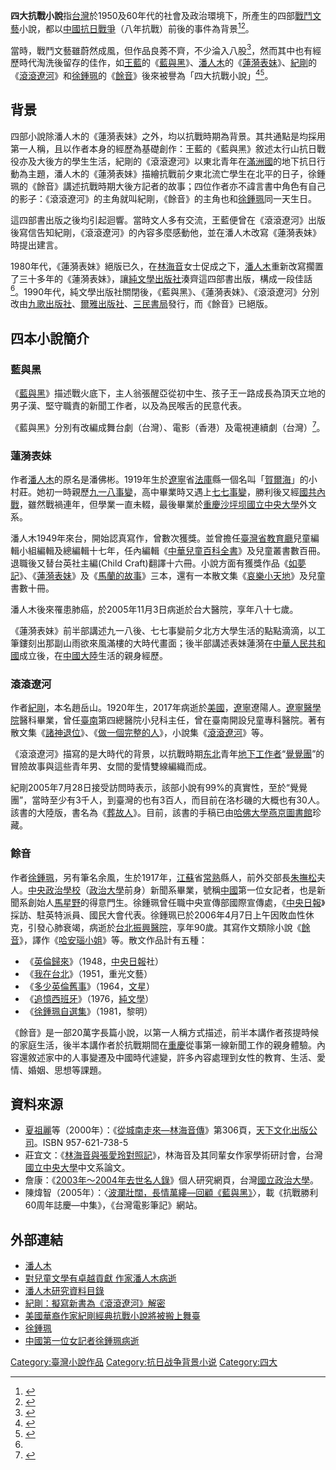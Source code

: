 '''四大抗戰小說'''指[[台灣|台灣]]於1950及60年代的社會及政治環境下，所產生的四部[[戰鬥文藝|戰鬥文藝]]小說，都以[[中國抗日戰爭|中國抗日戰爭]]（八年抗戰）前後的事件為背景<ref name=Lin>{{cite | url = | title = 筆的兩端 | author =[[林海音|林海音]] |journal = [[聯合報|聯合報]]  | date = 1983-07-01| archiveurl =  | archivedate =  | deadurl = no }}</ref><ref name=Jian>{{cite | url = | title = 革命誤我我誤卿－－試論「四大抗戰小說」中的愛情故事與書寫策|page = 173| author =簡弘毅 |journal = 古典新意:國立臺灣文學館館員論文集刊2015|publisher=[[國立臺灣文學館|國立臺灣文學館]]  | date = 2015| archiveurl =  | archivedate =  | deadurl = no }}</ref>。

當時，戰鬥文藝雖蔚然成風，但作品良莠不齊，不少淪入八股<ref name=Chen>{{cite | url = | title = 台灣新文學史 |page = 265-285| author =陳芳明 |isbn=9789570839005 | publisher = 聯經 | date = 2011| archiveurl =  | archivedate =  | deadurl = no }}</ref>，然而其中也有經歷時代淘洗後留存的佳作，如[[王藍|王藍]]的《[[藍與黑|藍與黑]]》、[[潘人木|潘人木]]的《[[蓮漪表妹|蓮漪表妹]]》、[[紀剛|紀剛]]的《[[滾滾遼河|滾滾遼河]]》和[[徐鍾珮|徐鍾珮]]的《[[餘音|餘音]]》後來被譽為「四大抗戰小說」<ref name=Xia>{{cite | url = | title = 從城南走來—林海音傳 |page = 306| author =夏祖麗 |isbn=957-621-738-5 | publisher = 天下文化出版公司  | date = 1991| archiveurl =  | archivedate =  | deadurl = no }}</ref><ref name=Xu>{{cite | url = https://www-ws.gov.taipei/001/Upload/430/relfile/41653/7561488/035d8af7-3ed6-4063-b429-68a864dfc3ea.pdf | title = 續修臺北市志．卷八．文化志 | page = 214、219 | author = 許俊雅 | isbn = 978-986-05-1819-1 | publisher = 臺北市立文獻館 | date = 2017 | archiveurl = https://web.archive.org/web/20210929143653/https://www-ws.gov.taipei/001/Upload/430/relfile/41653/7561488/035d8af7-3ed6-4063-b429-68a864dfc3ea.pdf | archivedate = 2021-09-29 | deadurl = no | accessdate = 2021-09-29 }}</ref>。

==背景==
四部小說除潘人木的《蓮漪表妹》之外，均以抗戰時期為背景。其共通點是均採用第一人稱，且以作者本身的經歷為基礎創作：王藍的《藍與黑》敘述太行山抗日戰役亦及大後方的學生生活，紀剛的《滾滾遼河》以東北青年在[[滿洲國|滿洲國]]的地下抗日行動為主題，潘人木的《蓮漪表妹》描繪抗戰前夕東北流亡學生在北平的日子，徐鍾珮的《餘音》講述抗戰時期大後方記者的故事；四位作者亦不諱言書中角色有自己的影子：《滾滾遼河》的主角就叫紀剛，《餘音》的主角也和[[徐鍾珮|徐鍾珮]]同一天生日。

這四部書出版之後均引起迴響。當時文人多有交流，王藍便曾在《滾滾遼河》出版後寫信告知紀剛，《滾滾遼河》的內容多麼感動他，並在潘人木改寫《蓮漪表妹》時提出建言。

1980年代，《蓮漪表妹》絕版已久，在[[林海音|林海音]]女士促成之下，[[潘人木|潘人木]]重新改寫擱置了三十多年的《蓮漪表妹》，讓[[純文學出版社|純文學出版社]]湊齊這四部書出版，構成一段佳話<ref name=Xia/>。1990年代，純文學出版社關閉後，《藍與黑》、《蓮漪表妹》、《滾滾遼河》分別改由[[九歌出版社|九歌出版社]]、[[爾雅出版社|爾雅出版社]]、[[三民書局|三民書局]]發行，而《餘音》已絕版。

==四本小說簡介==
===藍與黑===
《[[藍與黑|藍與黑]]》描述戰火底下，主人翁張醒亞從初中生、孩子王一路成長為頂天立地的男子漢、堅守職責的新聞工作者，以及為民喉舌的民意代表。

《藍與黑》分別有改編成舞台劇（台灣）、電影（香港）及電視連續劇（台灣）<ref name=Jian2>{{cite | url = https://nrch.culture.tw/twpedia.aspx?id=4592 | title = 藍與黑 | author = 簡弘毅 | website = 台灣大百科 | publisher = [[中華民國文化建設委員會|中華民國文化建設委員會]] | date = 2009-12-09 | archiveurl = https://web.archive.org/web/20210929144323/https://nrch.culture.tw/twpedia.aspx?id=4592 | archivedate = 2021-09-29 | deadurl = no | accessdate = 2021-09-29 }}</ref>。

===蓮漪表妹===
作者[[潘人木|潘人木]]的原名是潘佛彬。1919年生於[[遼寧|遼寧]]省[[法庫|法庫]]縣一個名叫「[[賀爾海|賀爾海]]」的小村莊。她初一時親歷[[九一八事變|九一八事變]]，高中畢業時又遇上[[七七事變|七七事變]]，勝利後又經[[國共內戰|國共內戰]]，雖然戰禍連年，但學業一直未輟，最後畢業於[[重慶|重慶]][[沙坪坝|沙坪坝]][[國立中央大學_(南京)|國立中央大學]]外文系。

潘人木1949年來台，開始認真寫作，曾數次獲獎。並曾擔任[[臺灣省教育廳|臺灣省教育廳]]兒童編輯小組編輯及總編輯十七年，任內編輯《[[中華兒童百科全書|中華兒童百科全書]]》及兒童叢書數百冊。退職後又替台英社主編(Child Craft)翻譯十六冊。小說方面有獲獎作品《[[如夢記|如夢記]]》、《[[蓮漪表妹|蓮漪表妹]]》及《[[馬蘭的故事|馬蘭的故事]]》三本，還有一本散文集《[[哀樂小天地|哀樂小天地]]》及兒童書數十冊。

潘人木後來罹患肺癌，於2005年11月3日病逝於台大醫院，享年八十七歲。

《蓮漪表妹》前半部講述九一八後、七七事變前夕北方大學生活的點點滴滴，以工筆鏤刻出那副山雨欲來風滿樓的大時代畫面；後半部講述表妹蓮漪在[[中華人民共和國|中華人民共和國]]成立後，在[[中國大陸|中國大陸]]生活的親身經歷。

===滾滾遼河===
作者[[紀剛|紀剛]]，本名趙岳山。1920年生，2017年病逝於[[美國|美國]]，[[遼寧|遼寧]]遼陽人。[[遼寧醫學院|遼寧醫學院]]醫科畢業，曾任[[臺南|臺南]]第四總醫院小兒科主任，曾在臺南開設兒童專科醫院。著有散文集《[[諸神退位|諸神退位]]》、《[[做一個完整的人|做一個完整的人]]》，小說集《[[滾滾遼河|滾滾遼河]]》等。

《滾滾遼河》描寫的是大時代的背景，以抗戰時期[[中国东北地区|东北]]青年[[地下工作者|地下工作者]]“[[覺覺團|覺覺團]]”的冒險故事與這些青年男、女間的愛情雙線編織而成。

紀剛2005年7月28日接受訪問時表示，該部小說有99%的真實性，至於“覺覺團”，當時至少有3千人，到臺灣的也有3百人，而目前在洛杉磯的大概也有30人。該書的大陸版，書名為《[[葬故人|葬故人]]》。目前，該書的手稿已由[[哈佛大學|哈佛大學]][[燕京圖書館|燕京圖書館]]珍藏。

===餘音===
作者[[徐鍾珮|徐鍾珮]]，另有筆名余風，生於1917年，[[江蘇|江蘇]]省[[常熟|常熟]]縣人，前外交部長[[朱撫松|朱撫松]]夫人。[[中央政治學校|中央政治學校]]（[[政治大學|政治大學]]前身）新聞系畢業，號稱[[中國|中國]]第一位女記者，也是新聞系創始人[[馬星野|馬星野]]的得意門生。徐鍾珮曾任職中央宣傳部國際宣傳處，《[[中央日報|中央日報]]》採訪、駐英特派員、國民大會代表。徐鍾珮已於2006年4月7日上午因敗血性休克，引發心肺衰竭，病逝於[[台北|台北]][[振興醫院|振興醫院]]，享年90歲。其寫作文類除小說《[[餘音|餘音]]》，譯作《[[哈安瑙小姐|哈安瑙小姐]]》等。散文作品計有五種：
*《[[英倫歸來|英倫歸來]]》（1948，[[中央日報|中央日報]]社）
*《[[我在台北|我在台北]]》（1951，重光文藝）  
*《[[多少英倫舊事|多少英倫舊事]]》（1964，[[文星|文星]]）  
*《[[追憶西班牙|追憶西班牙]]》（1976，[[純文學|純文學]]）  
*《[[徐鍾珮自選集|徐鍾珮自選集]]》（1981，黎明）

《餘音》是一部20萬字長篇小說，以第一人稱方式描述，前半本講作者孩提時候的家庭生活，後半本講作者於抗戰期間在[[重慶|重慶]]從事第一線新聞工作的親身體驗。內容還敘述家中的人事變遷及中國時代遽變，許多內容處理到女性的教育、生活、愛情、婚姻、思想等課題。

==資料來源==
<references/>
*[[夏祖麗|夏祖麗]]等（2000年）：《[https://web.archive.org/web/20060825190334/http://www.bookzone.com.tw/event/lin-hanyin/index.htm 從城南走來—林海音傳]》第306頁，[[天下文化出版公司|天下文化出版公司]]。ISBN 957-621-738-5
*莊宜文：《[https://web.archive.org/web/20061104025121/http://www.ncu.edu.tw/~chi/news/paper/hingpaper15.htm 林海音與張愛玲對照記]》，林海音及其同輩女作家學術研討會，台灣[[國立中央大學|國立中央大學]]中文系論文。
*詹康：《[http://www3.nccu.edu.tw/~kangchan/dante/celebrities/2003-2004.htm 2003年～2004年去世名人錄]{{Wayback|url=http://www3.nccu.edu.tw/~kangchan/dante/celebrities/2003-2004.htm |date=20070625020625 }}》個人研究網頁，台灣[[國立政治大學|國立政治大學]]。
*陳煒智（2005年）：〈[https://web.archive.org/web/20061012022331/http://movie.cca.gov.tw/CINEMA/case_01_01.asp?rowid=304 波瀾壯闊，長情萬縷—回顧《藍與黑》]〉，載《抗戰勝利60周年誌慶—中集》，《台灣電影筆記》網站。

==外部連結==
*[https://web.archive.org/web/20110708051733/http://benz.nchu.edu.tw/~media/chiu/authors/renmu.htm 潘人木]
*[http://www.epochtimes.com/b5/5/11/3/n1107571.htm 對兒童文學有卓越貢獻 作家潘人木病逝]{{Wayback|url=http://www.epochtimes.com/b5/5/11/3/n1107571.htm |date=20070929151035 }}
*[https://web.archive.org/web/20050426145603/http://192.192.58.253/isbn/admin/pdf/289.pdf#search=%22%E8%93%AE%E6%BC%AA%E8%A1%A8%E5%A6%B9%20%22%E6%BD%98%E4%BA%BA%E6%9C%A8%22%22 潘人木研究資料目錄]
*[https://web.archive.org/web/20070927212843/http://www.wenhsun.com.tw/content05.asp 紀剛：擬寫新書為《滾滾遼河》解密]
*[http://news.xinhuanet.com/overseas/2005-07/28/content_3278169.htm 美國華裔作家紀剛經典抗戰小說將被搬上舞臺]{{Wayback|url=http://news.xinhuanet.com/overseas/2005-07/28/content_3278169.htm |date=20120614134711 }}
*[http://knight.fcu.edu.tw/~rfchang/c5_92_1.htm 徐鍾珮]{{dead link|date=2017年12月 |bot=InternetArchiveBot |fix-attempted=yes }}
*[http://www.ylib.com/class/topic3/show1.asp?No=68336&Object=bid 中國第一位女記者徐鍾珮病逝]{{Wayback|url=http://www.ylib.com/class/topic3/show1.asp?No=68336&Object=bid |date=20070927210553 }}

[[Category:臺灣小說作品|Category:臺灣小說作品]]
[[Category:抗日战争背景小说|Category:抗日战争背景小说]]
[[Category:四大|Category:四大]]